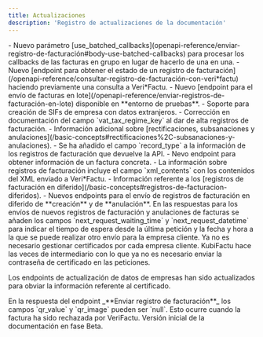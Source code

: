 ```yaml
---
title: Actualizaciones
description: 'Registro de actualizaciones de la documentación'
---
```


<Update label="2025-08-25" description="v1.1.1">
  - Nuevo parámetro [use_batched_callbacks](openapi-reference/enviar-registro-de-facturación#body-use-batched-callbacks) para procesar los callbacks de las facturas en grupo en lugar de hacerlo de una en una.
</Update>

<Update label="2025-08-11" description="v1.1.0">
  - Nuevo [endpoint para obtener el estado de un registro de facturación](/openapi-reference/consultar-registro-de-facturación-con-veri*factu) haciendo previamente una consulta a Veri*Factu.
  - Nuevo [endpoint para el envío de facturas en lote](/openapi-reference/enviar-registros-de-facturación-en-lote) disponible en **entorno de pruebas**.
</Update>

<Update label="2025-07-22" description="v1.0.1">
  - Soporte para creación de SIFs de empresa con datos extranjeros.
</Update>

<Update label="2025-07-16" description="v1.0.0">
  - Corrección en documentación del campo `vat_tax_regime_key` al dar de alta registros de facturación.
</Update>

<Update label="2025-06-06" description="v0.2.3">
  - Información adicional sobre [rectificaciones, subsanaciones y anulaciones](/basic-concepts#rectificaciones%2C-subsanaciones-y-anulaciones).
</Update>

<Update label="2025-05-20" description="v0.2.2">
  - Se ha añadido el campo `record_type` a la información de los registros de facturación que devuelve la API.
</Update>

<Update label="2025-04-25" description="v0.2.1beta">
  - Nevo endpoint para obtener información de un factura concreta.
  - La información sobre registros de facturación incluye el campo `xml_contents` con los contenidos del XML enviado a Veri*Factu.
</Update>

<Update label="2025-04-08" description="v0.2.0beta">
  - Información referente a los [registros de facturación en diferido](/basic-concepts#registros-de-facturacion-diferidos).
  - Nuevos endpoints para el envío de registros de facturación en diferido de **creación** y de **anulación**.
</Update>

<Update label="2025-04-01" description="v0.1.1beta">
  En las respuestas para los envíos de nuevos registros de facturación y  anulaciones de facturas se añaden los campos `next_request_waiting_time` y `next_request_datetime` para indicar el tiempo de espera desde la última petición y la fecha y hora a la que se puede realizar otro envío para la empresa cliente.
</Update>

<Update label="2025-03-26" description="v0.1.0beta">
  Ya no es necesario gestionar certificados por cada empresa cliente. KubiFactu hace las veces de intermediario con lo que ya no es necesario enviar la contraseña de certificado en las peticiones.

  Los endpoints de actualización de datos de empresas han sido actualizados para obviar la información referente al certificado.
</Update>

<Update label="2025-03-25" description="v0.0.1beta">
  En la respuesta del endpoint _**Enviar registro de facturación**_ los campos `qr_value` y `qr_image` pueden ser `null`. Esto ocurre cuando la factura ha sido rechazada por VeriFactu.
</Update>

<Update label="2025-01-08" description="v0.0.1beta">
  Versión inicial de la documentación en fase Beta.
</Update>
